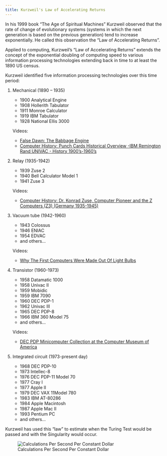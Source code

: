 ```yaml
---
title: Kurzweil's Law of Accelerating Returns
---
```


In his 1999 book “The Age of Spiritual Machines” Kurzweil observed that the rate of change of evolutionary systems (systems in which the next generation is based on the previous generation) tend to increase exponentially.  He called this observation the “Law of Accelerating Returns”.

Applied to computing, Kurzweil’s “Law of Accelerating Returns” extends the concept of the exponential doubling of computing speed to various information processing technologies extending back in time to at least the 1890 US census.

Kurzweil identified five information processing technologies over this time period: 

1. Mechanical (1890 – 1935)

    - 1900 Analytical Engine 
    - 1908 Hollerith Tabulator
    - 1911 Monroe Calculator
    - 1919 IBM Tabulator
    - 1928 National Ellis 3000

    Videos: 
    - [False Dawn: The Babbage Engine](https://youtu.be/XSkGY6LchJs?si=I5KVSGEuhzD_oJfU)
    - [Computer History: Punch Cards Historical Overview -IBM Remington Rand UNIVAC - History 1900's-1960's](https://youtu.be/kKJxzay85Vk?si=j6mzxuzaMAwBet5D)
    

2. Relay (1935-1942)

    - 1939 Zuse 2
    - 1940 Bell Calculator Model 1
    - 1941 Zuse 3

    Videos: 
    - [Computer History: Dr. Konrad Zuse, Computer Pioneer and the Z Computers (Z3) (Germany 1935-1945)](https://youtu.be/6GSZQ9g-jiY?si=MQtoc9MV6qlvRUil)

3. Vacuum tube (1942-1960)
    
    - 1943 Colossus
    - 1946 ENIAC
    - 1954 EDVAC
    - and others...

    Videos:
    - [Why The First Computers Were Made Out Of Light Bulbs](https://youtu.be/FU_YFpfDqqA?si=pczBtdaEIhg49r3P)


4. Transistor (1960-1973) 

    - 1958 Datamatic 1000
    - 1958 Univac II
    - 1959 Mobidic
    - 1959 IBM 7090
    - 1960 DEC PDP-1
    - 1962 Univac III
    - 1965 DEC PDP-8
    - 1966 IBM 360 Model 75
    - and others...

    Videos:
    - [DEC PDP Minicomputer Collection at the Computer Museum of America](https://youtu.be/XaAdXqJMls0?si=yAGGRMKwJL3iLXdT)


5. Integrated circuit (1973-present day)

    - 1968 DEC PDP-10
    - 1973 Intellec-8
    - 1976 DEC PDP-11 Model 70
    - 1977 Cray I
    - 1977 Apple II
    - 1979 DEC VAX 11Model 780
    - 1983 IBM AT-80286
    - 1984 Apple Macintosh
    - 1987 Apple Mac II
    - 1993 Pentium PC
    - and others...

Kurzweil has used this “law” to estimate when the Turing Test would be passed and with the Singularity would occur.

![Calculations Per Second Per Constant Dollar](images/law-of-accel-returns.png)
